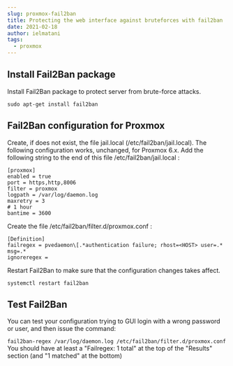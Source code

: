 ```yaml
---
slug: proxmox-fail2ban
title: Protecting the web interface against bruteforces with fail2ban
date: 2021-02-18
author: ielmatani
tags:
  - proxmox
---
```


## Install Fail2Ban package
Install Fail2Ban package to protect server from brute-force attacks. 

```
sudo apt-get install fail2ban
```

## Fail2Ban configuration for Proxmox

Create, if does not exist, the file jail.local (/etc/fail2ban/jail.local).
The following configuration works, unchanged, for Proxmox 6.x.
Add the following string to the end of this file /etc/fail2ban/jail.local :
```
[proxmox]
enabled = true
port = https,http,8006
filter = proxmox
logpath = /var/log/daemon.log
maxretry = 3
# 1 hour
bantime = 3600
```
Create the file /etc/fail2ban/filter.d/proxmox.conf :

```
[Definition]
failregex = pvedaemon\[.*authentication failure; rhost=<HOST> user=.* msg=.*
ignoreregex =
```

Restart Fail2Ban to make sure that the configuration changes takes affect.

```
systemctl restart fail2ban
```

## Test Fail2Ban
You can test your configuration trying to GUI login with a wrong password or user, and then issue the command:

```fail2ban-regex /var/log/daemon.log /etc/fail2ban/filter.d/proxmox.conf```
You should have at least a "Failregex: 1 total" at the top of the "Results" section (and "1 matched" at the bottom)

